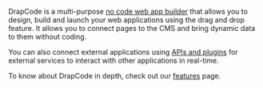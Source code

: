 DrapCode is a multi-purpose [no code web app builder](https://drapcode.com/no-code-development) that allows you to design, build and launch your web applications using the drag and drop feature. It allows you to connect pages to the CMS and bring dynamic data to them without coding.

You can also connect external applications using [APIs and plugins](https://drapcode.com/integrations) for external services to interact with other applications in real-time.

To know about DrapCode in depth, check out our [features](https://drapcode.com/features) page.
